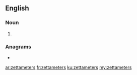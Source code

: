 {{also|zetta-meters}}
==English==

===Noun===
{{head|en|noun plural form}}

# {{plural of|zettameter|lang=en}}

===Anagrams===
* {{l|en|zettametres}}

[[ar:zettameters]]
[[fr:zettameters]]
[[ku:zettameters]]
[[my:zettameters]]
